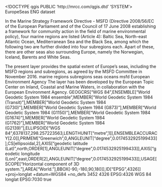 <!DOCTYPE qgis PUBLIC 'http://mrcc.com/qgis.dtd' 'SYSTEM'>
<qgis version="3.24.1-Tisler">
  <identifier>EuropeSeas</identifier>
  <parentidentifier></parentidentifier>
  <language>ENG</language>
  <type>dataset</type>
  <title>Europe's Seas - version 1, November 2018</title>
  <abstract>In the Marine Strategy Framework Directive - MSFD (Directive 2008/56/EC of the European Parliament and of the Council of 17 June 2008 establishing a framework for community action in the field of marine environmental policy), four marine regions are listed (Article 4): Baltic Sea, North-east Atlantic Ocean, Mediterranean Sea and the Black Sea, among which the following two are further divided into four subregions each. Apart of these, there are other seas also surrounding Europe, namely the Norwegian, Iceland, Barents and White Seas.

The present layer provides the spatial extent of Europe's seas, including the MSFD regions and subregions, as agreed by the MSFD Committee in November 2016.</abstract>
  <keywords vocabulary="Chiavi di ricerca">
    <keyword>marine</keyword>
    <keyword>regions</keyword>
    <keyword>subregions</keyword>
    <keyword>seas</keyword>
    <keyword>oceans</keyword>
    <keyword>msfd</keyword>
  </keywords>
  <contact>
    <name></name>
    <organization>European Environment Agency</organization>
    <position></position>
    <voice></voice>
    <fax></fax>
    <email></email>
    <role></role>
  </contact>
  <links/>
  <fees></fees>
  <rights>The layer has been developed by the European Topic Center on Inland, Coastal and Marine Waters, in collaboration with the European Environment Agency.&#xd;
</rights>
  <encoding></encoding>
  <crs>
    <spatialrefsys nativeFormat="Wkt">
      <wkt>GEOGCRS["WGS 84",ENSEMBLE["World Geodetic System 1984 ensemble",MEMBER["World Geodetic System 1984 (Transit)"],MEMBER["World Geodetic System 1984 (G730)"],MEMBER["World Geodetic System 1984 (G873)"],MEMBER["World Geodetic System 1984 (G1150)"],MEMBER["World Geodetic System 1984 (G1674)"],MEMBER["World Geodetic System 1984 (G1762)"],MEMBER["World Geodetic System 1984 (G2139)"],ELLIPSOID["WGS 84",6378137,298.257223563,LENGTHUNIT["metre",1]],ENSEMBLEACCURACY[2.0]],PRIMEM["Greenwich",0,ANGLEUNIT["degree",0.0174532925199433]],CS[ellipsoidal,2],AXIS["geodetic latitude (Lat)",north,ORDER[1],ANGLEUNIT["degree",0.0174532925199433]],AXIS["geodetic longitude (Lon)",east,ORDER[2],ANGLEUNIT["degree",0.0174532925199433]],USAGE[SCOPE["Horizontal component of 3D system."],AREA["World."],BBOX[-90,-180,90,180]],ID["EPSG",4326]]</wkt>
      <proj4>+proj=longlat +datum=WGS84 +no_defs</proj4>
      <srsid>3452</srsid>
      <srid>4326</srid>
      <authid>EPSG:4326</authid>
      <description>WGS 84</description>
      <projectionacronym>longlat</projectionacronym>
      <ellipsoidacronym>EPSG:7030</ellipsoidacronym>
      <geographicflag>true</geographicflag>
    </spatialrefsys>
  </crs>
  <extent>
    <spatial maxx="68.58918799999999294" miny="24.59354499999999888" minz="0" dimensions="2" maxy="90" minx="-44" crs="EPSG:4326" maxz="0"/>
  </extent>
</qgis>
